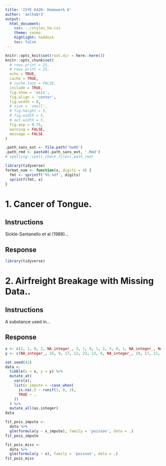 ```yaml
---
title: 'ISYE 6420: Homework 6'
author: 'aelhabr3'
output:
  html_document:
    css: ../styles_hw.css
    theme: cosmo
    highlight: haddock
    toc: false
---
```


```r
knitr::opts_knit$set(root.dir = here::here())
knitr::opts_chunk$set(
  # rows.print = 25,
  # rows.print = 25,
  echo = TRUE,
  cache = TRUE,
  # cache.lazy = FALSE,
  include = TRUE,
  fig.show = 'asis',
  fig.align = 'center',
  fig.width = 8,
  # size = 'small',
  # fig.height = 5,
  # fig.width = 5,
  # out.width = 5,
  fig.asp = 0.75,
  warning = FALSE,
  message = FALSE
)
```

```r
.path_sans_ext <- file.path('hw06')
.path_rmd <- paste0(.path_sans_ext, '.Rmd')
# spelling::spell_check_files(.path_rmd)
```

```r
library(tidyverse)
format_num <- function(x, digits = 4) {
  fmt <- sprintf('%%.%df', digits)
  sprintf(fmt, x)
}
```

# 1. Cancer of Tongue.

## Instructions

<instructions>
Sickle-Santanello et al (1988)...
</instructions>


## Response

```r
library(tidyverse)
```

# 2. Airfreight Breakage with Missing Data..

## Instructions

<instructions>
A substance used in...
</instructions>


## Response


```r
x <- c(2, 1, 0, 2, NA_integer_, 3, 1, 0, 1, 2, 3, 0, 1, NA_integer_, NA_integer_)
y <- c(NA_integer_, 16, 9, 17, 12, 22, 13, 8, NA_integer_, 19, 17, 11, 10, 20, 2)
```


```r
set.seed(42)
data <-
  tibble(x = x, y = y) %>% 
  mutate_at(
    vars(x), 
    list(x_impute = ~case_when(
      is.na(.) ~ runif(1, 0, 3),
      TRUE ~ .
    ))
  ) %>% 
  mutate_all(as.integer)
data

fit_pois_impute <- 
  data %>% 
  glm(formula(y ~ x_impute), family = 'poisson', data = .)
fit_pois_impute

fit_pois_miss <- 
  data %>% 
  glm(formula(y ~ x), family = 'poisson', data = .)
fit_pois_miss
```

